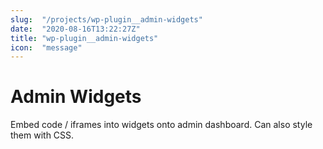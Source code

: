 ```yaml
---
slug:  "/projects/wp-plugin__admin-widgets"
date:  "2020-08-16T13:22:27Z"
title: "wp-plugin__admin-widgets"
icon:  "message"
---
```


# Admin Widgets

Embed code / iframes into widgets onto admin dashboard. Can also style them with CSS.